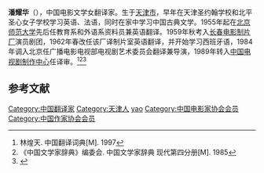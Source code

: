 '''潘耀华'''（{{bd|1927年|4月26日}}），中国电影文学女翻译家。生于[[天津市|天津市]]，早年在天津圣约翰学校和北平圣心女子学校学习英语、法语，同时在家中学习中国古典文学。1955年起在[[北京师范大学|北京师范大学]]先后任教育系和外语系资料员兼英语翻译。1959年秋考入[[长春电影制片厂|长春电影制片厂]]演员剧团，1962年春改任该厂译制片室英语翻译，并开始学习西班牙语，1984年调入北京任广播电影电视部电视剧艺术委员会翻译兼导演，1989年转入[[中国电视剧制作中心|中国电视剧制作中心]]任译审。<ref>林煌天. 中国翻译词典[M]. 1997{{page needed}}</ref><ref>《中国文学家辞典》编委会. 中国文学家辞典 现代第四分册[M]. 1985{{page needed}}</ref><ref>{{Cite web |url=http://www.cctv.com/life/xyh/lrysh/lrysh0109.htm |title=存档副本 |access-date=2020-11-19 |archive-date=2020-11-27 |archive-url=https://web.archive.org/web/20201127153455/http://www.cctv.com/life/xyh/lrysh/lrysh0109.htm |dead-url=no }}</ref>

==参考文献==
{{reflist}}

{{normdaten}}
{{DEFAULTSORT:pan yaohua}}
[[Category:中国翻译家|Category:中国翻译家]]
[[Category:天津人|Category:天津人]]
[[Category:潘姓|yao]]
[[Category:中国电影家协会会员|Category:中国电影家协会会员]]
[[Category:中国作家协会会员|Category:中国作家协会会员]]
{{china-bio-stub}}